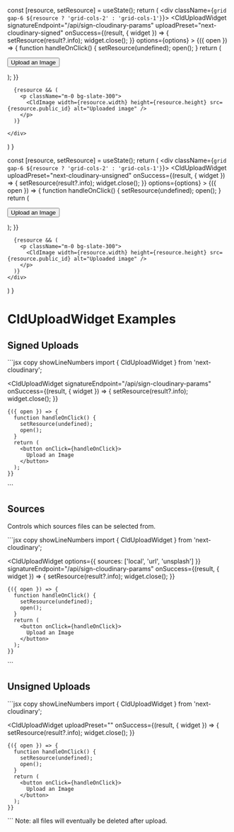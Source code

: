 



<Head>
  <title>CldUploadWidget Examples - Next Cloudinary</title>
  <meta name="og:title" content="CldUploadWidget Examples - Next Cloudinary" />
  <meta name="og:url" content={`https://next.cloudinary.dev/clduploadwidget/examples`} />
</Head>

<OgImage
  title="CldUploadWidget Examples"
  twitterTitle="CldUploadWidget Examples"
/>

  const [resource, setResource] = useState();
  return (
    <div className={`grid gap-6 ${resource ? 'grid-cols-2' : 'grid-cols-1'}`}>
      <CldUploadWidget
        signatureEndpoint="/api/sign-cloudinary-params"
        uploadPreset="next-cloudinary-signed"
        onSuccess={(result, { widget }) => {
          setResource(result?.info);
          widget.close();
        }}
        options={options}
      >
        {({ open }) => {
          function handleOnClick() {
            setResource(undefined);
            open();
          }
          return (
            <p className="flex items-center justify-center h-full">
              <button className={styles.button} onClick={handleOnClick}>
                Upload an Image
              </button>
            </p>
          );
        }}
      </CldUploadWidget>

      {resource && (
        <p className="m-0 bg-slate-300">
          <CldImage width={resource.width} height={resource.height} src={resource.public_id} alt="Uploaded image" />
        </p>
      )}
        
    </div>
  )
}

  const [resource, setResource] = useState();
  return (
    <div className={`grid gap-6 ${resource ? 'grid-cols-2' : 'grid-cols-1'}`}>
      <CldUploadWidget
        uploadPreset="next-cloudinary-unsigned"
        onSuccess={(result, { widget }) => {
          setResource(result?.info);
          widget.close();
        }}
        options={options}
      >
        {({ open }) => {
          function handleOnClick() {
            setResource(undefined);
            open();
          }
          return (
            <p className="flex items-center justify-center h-full">
              <button className={styles.button} onClick={handleOnClick}>
                Upload an Image
              </button>
            </p>
          );
        }}
      </CldUploadWidget>

      {resource && (
        <p className="m-0 bg-slate-300">
          <CldImage width={resource.width} height={resource.height} src={resource.public_id} alt="Uploaded image" />
        </p>
      )}
    </div>
  )
}

# CldUploadWidget Examples

## Signed Uploads

<HeaderImage>
  <div>
    <SignedUpload />
  </div>
</HeaderImage>

<CodeBlock>
  ```jsx copy showLineNumbers
  import { CldUploadWidget } from 'next-cloudinary';

  <CldUploadWidget
    signatureEndpoint="/api/sign-cloudinary-params"
    onSuccess={(result, { widget }) => {
      setResource(result?.info);
      widget.close();
    }}
  >
    {({ open }) => {
      function handleOnClick() {
        setResource(undefined);
        open();
      }
      return (
        <button onClick={handleOnClick}>
          Upload an Image
        </button>
      );
    }}
  </CldUploadWidget>
  ```
</CodeBlock>

## Sources

Controls which sources files can be selected from.

<HeaderImage>
  <div className="text-center">
    <SignedUpload options={{
      sources: ['local', 'url', 'unsplash']
    }} />
  </div>
</HeaderImage>

<CodeBlock>
  ```jsx copy showLineNumbers
  import { CldUploadWidget } from 'next-cloudinary';

  <CldUploadWidget
    options={{ sources: ['local', 'url', 'unsplash'] }}
    signatureEndpoint="/api/sign-cloudinary-params"
    onSuccess={(result, { widget }) => {
      setResource(result?.info);
      widget.close();
    }}
  >
    {({ open }) => {
      function handleOnClick() {
        setResource(undefined);
        open();
      }
      return (
        <button onClick={handleOnClick}>
          Upload an Image
        </button>
      );
    }}
  </CldUploadWidget>
  ```
</CodeBlock>

## Unsigned Uploads

<HeaderImage>
  <div className="text-center">
    <UnsignedUpload />
  </div>
</HeaderImage>

<CodeBlock>
  ```jsx copy showLineNumbers
  import { CldUploadWidget } from 'next-cloudinary';

  <CldUploadWidget
    uploadPreset="<Your Upload Preset>"
    onSuccess={(result, { widget }) => {
      setResource(result?.info);
      widget.close();
    }}
  >
    {({ open }) => {
      function handleOnClick() {
        setResource(undefined);
        open();
      }
      return (
        <button onClick={handleOnClick}>
          Upload an Image
        </button>
      );
    }}
  </CldUploadWidget>
  ```
</CodeBlock>



<Callout emoji={false}>
  Note: all files will eventually be deleted after upload.
</Callout>